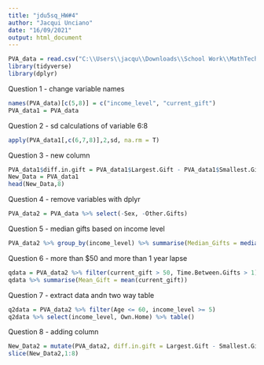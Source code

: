 ---
title: "jdu5sq_HW#4"
author: "Jacqui Unciano"
date: "16/09/2021"
output: html_document
---

```{r}
PVA_data = read.csv("C:\\Users\\jacqu\\Downloads\\School Work\\MathTech Class\\STAT 1601\\DataSets\\PVA.csv")
library(tidyverse)
library(dplyr)
```

Question 1
- change variable names
```{r}
names(PVA_data)[c(5,8)] = c("income_level", "current_gift")
PVA_data1 = PVA_data
```

Question 2
- sd calculations of variable 6:8
```{r}
apply(PVA_data1[,c(6,7,8)],2,sd, na.rm = T)
```

Question 3
- new column
```{r}
PVA_data1$diff.in.gift = PVA_data1$Largest.Gift - PVA_data1$Smallest.Gift
New_Data = PVA_data1
head(New_Data,8)
```

Question 4
- remove variables with dplyr
```{r}
PVA_data2 = PVA_data %>% select(-Sex, -Other.Gifts)
```

Question 5
- median gifts based on income level
```{r}
PVA_data2 %>% group_by(income_level) %>% summarise(Median_Gifts = median(current_gift))
```

Question 6
- more than $50 and more than 1 year lapse
```{r}
qdata = PVA_data2 %>% filter(current_gift > 50, Time.Between.Gifts > 1)
qdata %>% summarise(Mean_Gift = mean(current_gift))
```

Question 7
- extract data andn two way table
```{r}
q2data = PVA_data2 %>% filter(Age <= 60, income_level >= 5)
q2data %>% select(income_level, Own.Home) %>% table()
```

Question 8
- adding column
```{r}
New_Data2 = mutate(PVA_data2, diff.in.gift = Largest.Gift - Smallest.Gift)
slice(New_Data2,1:8)
```